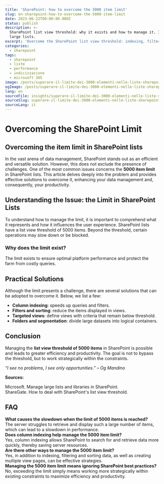 ```yaml
---
title: 'SharePoint: how to overcome the 5000 item limit'
slug: en-sharepoint-how-to-overcome-the-5000-item-limit
date: 2023-06-22T00:00:00.000Z
status: publish
description: >-
  SharePoint list view threshold: why it exists and how to manage it. Indexing, filters, views, and best practices for
  large lists.
excerpt: 'Overcome the SharePoint list view threshold: indexing, filters, and views.'
categories:
  - sharepoint
tags:
  - sharepoint
  - liste
  - performance
  - indicizzazione
  - microsoft 365
image: /posts/superare-il-limite-dei-3000-elementi-nelle-liste-sharepoint-facilmente/card.webp
ogImage: /posts/superare-il-limite-dei-3000-elementi-nelle-liste-sharepoint-facilmente/og.webp
lang: en
sourceFile: insights/superare-il-limite-dei-3000-elementi-nelle-liste-sharepoint-facilmente.mdx
sourceSlug: superare-il-limite-dei-3000-elementi-nelle-liste-sharepoint-facilmente
sourceLang: it
---
```



<BreakoutImage src="/posts/superare-il-limite-dei-3000-elementi-nelle-liste-sharepoint-facilmente/cover.webp" alt="Lista SharePoint con molte voci e filtri attivi" />










# **Overcoming the SharePoint Limit**

## **Overcoming the item limit in SharePoint lists**

In the vast arena of data management, SharePoint stands out as an efficient and versatile solution. However, this does not exclude the presence of challenges. One of the most common issues concerns the **5000 item limit** in SharePoint lists. This article delves deeply into the problem and provides effective solutions to overcome it, enhancing your data management and, consequently, your productivity.



## **Understanding the Issue: the Limit in SharePoint Lists**

To understand how to manage the limit, it is important to comprehend what it represents and how it influences the user experience. SharePoint lists have a list view threshold of 5000 items. Beyond the threshold, certain operations may slow down or be blocked.



### **Why does the limit exist?**

The limit exists to ensure optimal platform performance and protect the farm from costly queries.



## **Practical Solutions**

Although the limit presents a challenge, there are several solutions that can be adopted to overcome it. Below, we list a few:





- **Column indexing**: speeds up queries and filters.
- **Filters and sorting**: reduce the items displayed in views.
- **Targeted views**: define views with criteria that remain below threshold.
- **Folders and segmentation**: divide large datasets into logical containers.

## **Conclusion**

Managing the **list view threshold of 5000 items** in SharePoint is possible and leads to greater efficiency and productivity. The goal is not to bypass the threshold, but to work strategically within the constraints.



*“I see no problems, I see only opportunities.” &#8211; Og Mandino*



**Sources:**





Microsoft. Manage large lists and libraries in SharePoint.  
ShareGate. How to deal with SharePoint's list view threshold.

## **FAQ**



**What causes the slowdown when the limit of 5000 items is reached?**  
The server struggles to retrieve and display such a large number of items, which can lead to a slowdown in performance.  
**Does column indexing help manage the 5000 item limit?**  
Yes, column indexing allows SharePoint to search for and retrieve data more quickly, thereby saving server resources.  
**Are there other ways to manage the 5000 item limit?**  
Yes, in addition to indexing, filtering and sorting data, as well as creating multiple view pages, can be effective strategies.  
**Managing the 5000 item limit means ignoring SharePoint best practices?**  
No, exceeding the limit simply means working more strategically within existing constraints to maximize efficiency and productivity.